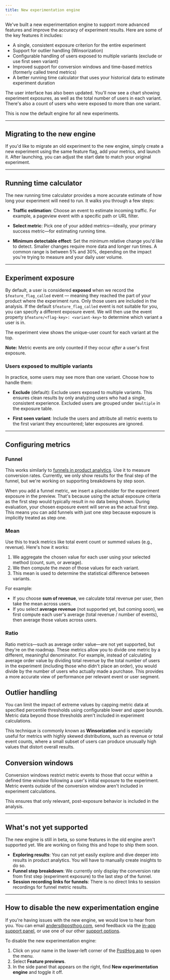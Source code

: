 ```yaml
---
title: New experimentation engine
---
```


We've built a new experimentation engine to support more advanced features and improve the accuracy of experiment results. Here are some of the key features it includes:

* A single, consistent exposure criterion for the entire experiment
* Support for outlier handling (Winsorization)
* Configurable handling of users exposed to multiple variants (exclude or use first seen variant)
* Improved support for conversion windows and time-based metrics (formerly called trend metrics)
* A better running time calculator that uses your historical data to estimate experiment duration

The user interface has also been updated. You'll now see a chart showing experiment exposures, as well as the total number of users in each variant. There's also a count of users who were exposed to more than one variant.

This is now the default engine for all new experiments.

---

## Migrating to the new engine

If you'd like to migrate an old experiment to the new engine, simply create a new experiment using the same feature flag, add your metrics, and launch it. After launching, you can adjust the start date to match your original experiment.

---

## Running time calculator

The new running time calculator provides a more accurate estimate of how long your experiment will need to run. It walks you through a few steps:

* **Traffic estimation**: Choose an event to estimate incoming traffic. For example, a pageview event with a specific path or URL filter.

* **Select metric**: Pick one of your added metrics—ideally, your primary success metric—for estimating running time.

* **Minimum detectable effect**: Set the minimum relative change you'd like to detect. Smaller changes require more data and longer run times. A common range is between 5% and 30%, depending on the impact you're trying to measure and your daily user volume.

<ProductScreenshot
  imageLight = "https://res.cloudinary.com/dmukukwp6/image/upload/running_time_calc_light_2_02a23ce16b.png"
  imageDark = "https://res.cloudinary.com/dmukukwp6/image/upload/running_time_calc_dark_2_228e0dca78.png"
  classes="rounded"
  alt="Screenshot of the running time calculator"
/>

---

## Experiment exposure

By default, a user is considered **exposed** when we record the `$feature_flag_called` event — meaning they reached the part of your product where the experiment runs. Only those users are included in the analysis. If the default `$feature_flag_called` event is not suitable for you, you can specify a different exposure event. We will then use the event property `$feature/<flag-key>: <variant-key>` to determine which variant a user is in.

The experiment view shows the unique-user count for each variant at the top.

<ProductScreenshot
  imageLight = "https://res.cloudinary.com/dmukukwp6/image/upload/exposure_2_light_354254b3e7.png"
  imageDark = "https://res.cloudinary.com/dmukukwp6/image/upload/exposure_2_dark_7c1c480e54.png"
  classes="rounded"
  alt="Screenshot of outlier handling"
/>

**Note:** Metric events are only counted if they occur *after* a user's first exposure.

### Users exposed to multiple variants

In practice, some users may see more than one variant. Choose how to handle them:

* **Exclude** (default): Exclude users exposed to multiple variants. This ensures clean results by only analyzing users who had a single, consistent experience. Excluded users are grouped under `$multiple` in the exposure table.

* **First seen variant**: Include the users and attribute all metric events to the first variant they encountered; later exposures are ignored.

---

## Configuring metrics

### Funnel

This works similarly to [funnels in product analytics](/docs/product-analytics/funnels). Use it to measure conversion rates. Currently, we only show results for the final step of the funnel, but we're working on supporting breakdowns by step soon.

When you add a funnel metric, we insert a placeholder for the experiment exposure in the preview. That's because using the actual exposure criteria as the first step would typically result in no data being shown. During evaluation, your chosen exposure event will serve as the actual first step. This means you can add funnels with just one step because exposure is implicitly treated as step one.

### Mean

Use this to track metrics like total event count or summed values (e.g., revenue). Here's how it works:

1. We aggregate the chosen value for each user using your selected method (count, sum, or average).
2. We then compute the *mean* of those values for each variant.
3. This mean is used to determine the statistical difference between variants.

For example:
- If you choose **sum of revenue**, we calculate total revenue per user, then take the mean across users.
- If you select **average revenue** (not supported yet, but coming soon), we first compute each user's average (total revenue / number of events), then average those values across users.

### Ratio

Ratio metrics—such as average order value—are not yet supported, but they're on the roadmap. These metrics allow you to divide one metric by a different, meaningful denominator. For example, instead of calculating average order value by dividing total revenue by the total number of users in the experiment (including those who didn't place an order), you would divide by the number of users who actually made a purchase. This provides a more accurate view of performance per relevant event or user segment.

## Outlier handling

You can limit the impact of extreme values by capping metric data at specified percentile thresholds using configurable lower and upper bounds. Metric data beyond those thresholds aren't included in experiment calculations.

This technique is commonly known as **Winsorization** and is especially useful for metrics with highly skewed distributions, such as revenue or total event counts, where a small subset of users can produce unusually high values that distort overall results.

<ProductScreenshot
  imageLight = "https://res.cloudinary.com/dmukukwp6/image/upload/outlier_handling_light_8139933041.png"
  imageDark = "https://res.cloudinary.com/dmukukwp6/image/upload/outlier_handling_dark_c7c0d775d6.png"
  classes="rounded"
  alt="Screenshot of outlier handling"
/>


## Conversion windows

Conversion windows restrict metric events to those that occur within a defined time window following a user's initial exposure to the experiment. Metric events outside of the conversion window aren't included in experiment calculations.

This ensures that only relevant, post-exposure behavior is included in the analysis.

<ProductScreenshot
  imageLight = "https://res.cloudinary.com/dmukukwp6/image/upload/conversion_window_limit_light_25b34f15b9.png"
  imageDark = "https://res.cloudinary.com/dmukukwp6/image/upload/conversion_window_limit_dark_c07beddef8.png"
  classes="rounded"
  alt="Screenshot of conversion window configuration"
/>

---

## What's not yet supported

The new engine is still in beta, so some features in the old engine aren't supported yet.  We are working on fixing this and hope to ship them soon.

* **Exploring results**: You can not yet easily explore and dive deeper into results in product analytics. You will have to manually create insights to do so.
* **Funnel step breakdown**: We currently only display the conversion rate from first step (experiment exposure) to the last step of the funnel.
* **Session recording links for funnels**: There is no direct links to session recordings for funnel metric results.

---

## How to disable the new experimentation engine

If you're having issues with the new engine, we would love to hear from you. You can email [anders@posthog.com](mailto:anders@posthog.com), send feedback via the [in-app support panel](https://us.posthog.com/#panel=support%3Afeedback%3Aexperiments%3Alow%3Afalse), or use one of our other [support options](/docs/support-options).

To disable the new experimentation engine:

1. Click on your name in the lower-left corner of the [PostHog app](https://us.posthog.com/#panel=feature-previews) to open the menu.
2. Select **Feature previews**.
3. In the side panel that appears on the right, find **New experimentation engine** and toggle it off.

<ProductScreenshot
  imageLight = "https://res.cloudinary.com/dmukukwp6/image/upload/Screenshot_2025_04_11_at_13_40_00_96f6868c79.png"
  imageDark = "https://res.cloudinary.com/dmukukwp6/image/upload/Screenshot_2025_04_11_at_13_39_36_9cc58e437d.png"
  classes="rounded"
  alt="Screenshot of how to find feature previews"
/>
